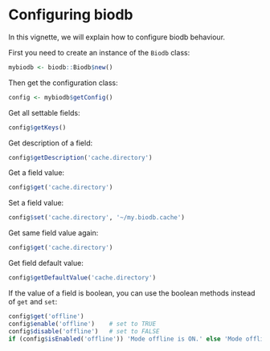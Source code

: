 <!--
%\VignetteEngine{knitr::rmarkdown}
%\VignetteIndexEntry{Configuring biodb}
-->

# Configuring biodb

In this vignette, we will explain how to configure biodb behaviour.

First you need to create an instance of the `Biodb` class:
```r
mybiodb <- biodb::Biodb$new()
```

Then get the configuration class:
```r
config <- mybiodb$getConfig()
```

Get all settable fields:
```r
config$getKeys()
```

Get description of a field:
```r
config$getDescription('cache.directory')
```

Get a field value:
```r
config$get('cache.directory')
```

Set a field value:
```r
config$set('cache.directory', '~/my.biodb.cache')
```

Get same field value again:
```r
config$get('cache.directory')
```

Get field default value:
```r
config$getDefaultValue('cache.directory')
```

If the value of a field is boolean, you can use the boolean methods instead of `get` and `set`:
```r
config$get('offline')
config$enable('offline')    # set to TRUE
config$disable('offline')   # set to FALSE
if (config$isEnabled('offline')) 'Mode offline is ON.' else 'Mode offline is OFF.'
```
